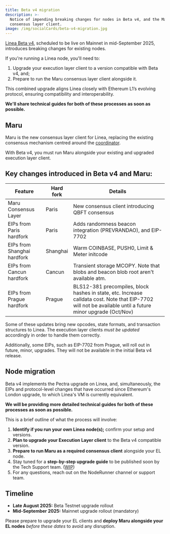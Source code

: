 ```yaml
---
title: Beta v4 migration
description: >-
  Notice of impending breaking changes for nodes in Beta v4, and the Maru
  consensus layer client.
image: /img/socialCards/beta-v4-migration.jpg
---
```


[Linea Beta v4](../../../release-notes.mdx), scheduled to be live on Mainnet in mid-September 2025, 
introduces breaking changes for existing nodes.

If you're running a Linea node, you'll need to:
1. Upgrade your execution layer client to a version compatible with Beta v4, and;
2. Prepare to run the Maru consensus layer client alongside it.

This combined upgrade aligns Linea closely with Ethereum L1’s evolving protocol, ensuring compatibility and interoperability.

**We'll share technical guides for both of these processes as soon as possible.**

## Maru

Maru is the new consensus layer client for Linea, replacing the existing consensus mechanism
centred around the [coordinator](../../../technology/coordinator.mdx).

With Beta v4, you must run Maru alongside your existing and upgraded execution layer client.

## Key changes introduced in Beta v4 and Maru:

| Feature | Hard fork | Details |
|---------------|----------|------------------|
| Maru Consensus Layer | Paris | New consensus client introducing QBFT consensus |
| EIPs from Paris hardfork | Paris | Adds randomness beacon integration (PREVRANDAO), and EIP-7702 |
| EIPs from Shanghai hardfork | Shanghai | Warm COINBASE, PUSH0, Limit & Meter initcode |
| EIPs from Cancun hardfork | Cancun | Transient storage MCOPY. Note that blobs and beacon blob root aren't available atm. |
| EIPs from Prague hardfork | Prague | BLS12-381 precompiles, block hashes in state, etc. Increase calldata cost. Note that EIP-7702 will not be available until a future minor upgrade (Oct/Nov) |

Some of these updates bring new opcodes, state formats, and transaction structures to Linea.
The execution layer clients _must be updated_ accordingly in order to handle them correctly.

Additionally, some EIPs, such as EIP-7702 from Prague, will roll out in future, minor, upgrades.
They will not be available in the initial Beta v4 release.

## Node migration

Beta v4 implements the Pectra upgrade on Linea, and, simultaneously, the EIPs and protocol-level
changes that have occurred since Ethereum's London upgrade, to which Linea's VM is currently 
equivalent.

**We will be providing more detailed technical guides for both of these processes as soon as possible.**

This is a brief outline of what the process will involve:

1. **Identify if you run your own Linea node(s);** confirm your setup and versions.
2. **Plan to upgrade your Execution Layer client** to the Beta v4 compatible version.
3. **Prepare to run Maru as a required consensus client** alongside your EL node.
4. Stay tuned for a **step-by-step upgrade guide** to be published soon by the Tech Support team. ([WIP](https://www.notion.so/239fc61a326e80739ab5c1f1a907ccc3?pvs=21))
5. For any questions, reach out on the NodeRunner channel or support team.

## Timeline

- **Late August 2025:** Beta Testnet upgrade rollout
- **Mid-September 2025:** Mainnet upgrade rollout (mandatory)

Please prepare to upgrade your EL clients and **deploy Maru alongside your EL nodes** *before these dates* to avoid any disruption.